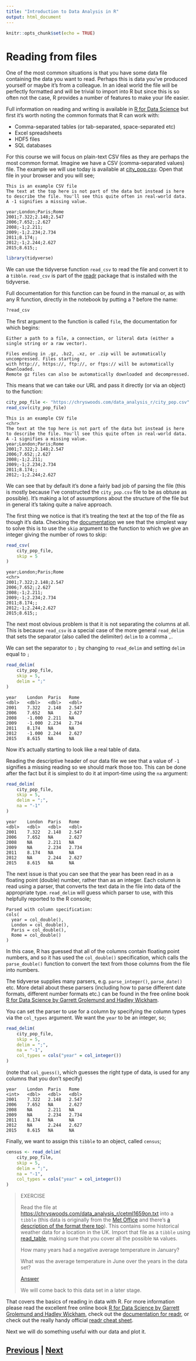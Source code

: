 ```yaml
---
title: "Introduction to Data Analysis in R"
output: html_document
---
```


```r
knitr::opts_chunk$set(echo = TRUE)
```

# Reading from files

One of the most common situations is that you have some data file containing 
the data you want to read. Perhaps this is data you've produced yourself or 
maybe it's from a colleague. In an ideal world the file will be perfectly 
formatted and will be trivial to import into R but since this is so often 
not the case, R provides a number of features to make your life easier.

Full information on reading and writing is available in
[R for Data Science](https://r4ds.had.co.nz/data-import.html)
but first it's worth noting the common formats that R can work with:

* Comma-separated tables (or tab-separated, space-separated etc)
* Excel spreadsheets
* HDF5 files
* SQL databases

For this course we will focus on plain-text CSV files as they are 
perhaps the most common format. Imagine we have a CSV (comma-separated 
values) file. The example we will use today is available at
[city_pop.csv](city_pop.csv). Open that file in your browser and
you will see;

```
This is an example CSV file
The text at the top here is not part of the data but instead is here
to describe the file. You'll see this quite often in real-world data.
A -1 signifies a missing value.

year;London;Paris;Rome
2001;7.322;2.148;2.547
2006;7.652;;2.627
2008;-1;2.211;
2009;-1;2.234;2.734
2011;8.174;;
2012;-1;2.244;2.627
2015;8.615;;
```

```R
library(tidyverse)
```

We can use the tidyverse function `read_csv` to read the file and convert it to a `tibble`. 
`read_csv` is part of the [readr](https://readr.tidyverse.org) package that is installed
with the tidyverse.

Full documentation for this function can be found in the manual or, as with any 
R function, directly in the notebook by putting a ? before the name:

```R
?read_csv
```

The first argument to the function is called `file`, the documentation for which begins:

```
Either a path to a file, a connection, or literal data (either a single string or a raw vector).

Files ending in .gz, .bz2, .xz, or .zip will be automatically uncompressed. Files starting 
with http://, https://, ftp://, or ftps:// will be automatically downloaded. 
Remote gz files can also be automatically downloaded and decompressed.
```

This means that we can take our URL and pass it directly (or via an object) to the function:

```R
city_pop_file <- "https://chryswoods.com/data_analysis_r/city_pop.csv"
read_csv(city_pop_file)
```

```
This is an example CSV file
<chr>
The text at the top here is not part of the data but instead is here	
to describe the file. You'll see this quite often in real-world data.	
A -1 signifies a missing value.	
year;London;Paris;Rome	
2001;7.322;2.148;2.547	
2006;7.652;;2.627	
2008;-1;2.211;	
2009;-1;2.234;2.734	
2011;8.174;;	
2012;-1;2.244;2.627
```

We can see that by default it's done a fairly bad job of parsing the file 
(this is mostly because I've constructed the `city_pop.csv` file to be as 
obtuse as possible). It's making a lot of assumptions about the structure 
of the file but in general it's taking quite a naïve approach.

The first thing we notice is that it's treating the text at the top of the 
file as though it's data. Checking the 
[documentation](https://readr.tidyverse.org/reference/read_delim.html)
we see that the simplest way to solve this is to use the `skip` argument 
to the function to which we give an integer giving the number of rows to skip:

```R
read_csv(
    city_pop_file,
    skip = 5
)
```

```
year;London;Paris;Rome
<chr>
2001;7.322;2.148;2.547				
2006;7.652;;2.627				
2008;-1;2.211;				
2009;-1;2.234;2.734				
2011;8.174;;				
2012;-1;2.244;2.627				
2015;8.615;;
```

The next most obvious problem is that it is not separating the columns at all. 
This is because `read_csv` is a special case of the more general `read_delim`
that sets the separator (also called the delimiter) `delim` to a comma `,`.

We can set the separator to `;` by changing to `read_delim` and setting 
`delim` equal to `;`

```R
read_delim(
    city_pop_file,
    skip = 5,
    delim = ";"
)
```

```
year    London  Paris   Rome
<dbl>   <dbl>   <dbl>   <dbl>
2001    7.322   2.148   2.547	
2006    7.652   NA      2.627	
2008    -1.000  2.211   NA	
2009    -1.000  2.234   2.734	
2011    8.174   NA      NA	
2012    -1.000  2.244   2.627	
2015    8.615   NA      NA	
```

Now it's actually starting to look like a real table of data.

Reading the descriptive header of our data file we see that a value of `-1` 
signifies a missing reading so we should mark those too. This can be done 
after the fact but it is simplest to do it at import-time using the `na` argument:

```R
read_delim(    
    city_pop_file,
    skip = 5,
    delim = ";",
    na = "-1"
)
```

```
year    London  Paris   Rome    
<dbl>   <dbl>   <dbl>   <dbl>
2001    7.322   2.148   2.547	
2006    7.652   NA      2.627	
2008    NA      2.211   NA	
2009    NA      2.234   2.734	
2011    8.174   NA      NA	
2012    NA      2.244   2.627	
2015    8.615   NA      NA	
```

The next issue is that you can see that the year has been read in as a
floating point (double) number, rather than as an integer. Each column
is read using a parser, that converts the text data in the file into
data of the appropriate type. `read_delim` will guess which parser to use, with
this helpfully reported to the R console;

```
Parsed with column specification:
cols(
  year = col_double(),
  London = col_double(),
  Paris = col_double(),
  Rome = col_double()
)
```

In this case, R has guessed that all of the columns contain floating point
numbers, and so it has used the `col_double()` specification, which calls the `parse_double()` 
function to convert the text from those columns from the file into numbers.

The tidyverse supplies many parsers, e.g. `parse_integer()`, `parse_date()`
etc. More detail about these parsers (including how to parse different date
formats, different number formats etc.) can be found in the free online
book [R for Data Science by Garrett Grolemund and Hadley Wickham](https://r4ds.had.co.nz/data-import.html).

You can set the parser to use for a column by specifying the column 
types via the `col_types` argument. We want the `year` to be an integer,
so;

```R
read_delim(    
    city_pop_file,
    skip = 5,
    delim = ";",
    na = "-1",
    col_types = cols("year" = col_integer())
)
```

(note that `col_guess()`, which guesses the right type of data, is used
for any columns that you don't specify)

```
year    London  Paris   Rome
<int>   <dbl>   <dbl>   <dbl>
2001    7.322   2.148   2.547
2006    7.652   NA      2.627
2008    NA      2.211   NA
2009    NA      2.234   2.734
2011    8.174   NA      NA
2012    NA      2.244   2.627
2015    8.615   NA      NA
```

Finally, we want to assign this `tibble` to an object, called `census`;

```R
census <- read_delim(
    city_pop_file,
    skip = 5,
    delim = ";",
    na = "-1",
    col_types = cols("year" = col_integer())
)
```

> EXERCISE
>
> Read the file at [https://chryswoods.com/data_analysis_r/cetml1659on.txt](https://chryswoods.com/data_analysis_r/cetml1659on.txt) 
> into a `tibble` (this data is originally from the
> [Met Office](https://www.metoffice.gov.uk/hadobs/hadcet/data/download.html) 
> and there's [a description of the format there too](https://www.metoffice.gov.uk/hadobs/hadcet/data/monthly_format.html)). 
> This contains some historical weather data for a location in the UK. 
> Import that file as a `tibble` using [read_table](https://readr.tidyverse.org/reference/read_table.html), making sure that you cover 
> all the possible `NA` values.
>
> How many years had a negative average temperature in January?
>
> What was the average temperature in June over the years in the data set? 
>
> [Answer](files_answer01.html)
>
> We will come back to this data set in a later stage.

That covers the basics of reading in data with R. For more information 
please read the excellent free online book
[R for Data Science by Garrett Grolemund and Hadley Wickham](https://r4ds.had.co.nz),
check out the [documentation for readr](https://readr.tidyverse.org),
or check out the really handy official [readr cheat sheet](https://github.com/rstudio/cheatsheets/blob/master/data-import.pdf).

Next we will do something useful with our data and plot it.

## [Previous](tibbles.html) | [Next](tidyverse.html)

